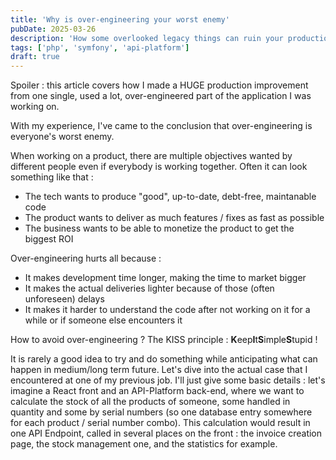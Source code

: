 ```yaml
---
title: 'Why is over-engineering your worst enemy'
pubDate: 2025-03-26
description: 'How some overlooked legacy things can ruin your production'
tags: ['php', 'symfony', 'api-platform']
draft: true
---
```



Spoiler : this article covers how I made a HUGE production improvement from one single, used a lot, over-engineered part of the application I was working on.

<OptimizedImage src="/images/blog/hashmapfix_cpu_chart.png" alt="Spoiler: CPU Chart" caption="CPU usage (and spikes) before and after the fix" width={800} height={400} />

<OptimizedImage src="/images/blog/hashmapfix_ram_chart.png" alt="Spoiler: RAM Chart" caption="Memory usage before and after the fix" width={800} height={400} />

With my experience, I've came to the conclusion that over-engineering is everyone's worst enemy.

When working on a product, there are multiple objectives wanted by different people even if everybody is working together. Often it can look something like that :
- The tech wants to produce "good", up-to-date, debt-free, maintanable code
- The product wants to deliver as much features / fixes as fast as possible
- The business wants to be able to monetize the product to get the biggest ROI

Over-engineering hurts all because : 
- It makes development time longer, making the time to market bigger
- It makes the actual deliveries lighter because of those (often unforeseen) delays
- It makes it harder to understand the code after not working on it for a while or if someone else encounters it

How to avoid over-engineering ? The KISS principle : **K**eep**I**t**S**imple**S**tupid !

It is rarely a good idea to try and do something while anticipating what can happen in medium/long term future. Let's dive into the actual case that I encountered at one of my previous job.
I'll just give some basic details : let's imagine a React front and an API-Platform back-end, where we want to calculate the stock of all the products of someone, some handled in quantity and some by serial numbers (so one database entry somewhere for each product / serial number combo).
This calculation would result in one API Endpoint, called in several places on the front : the invoice creation page, the stock management one, and the statistics for example.
